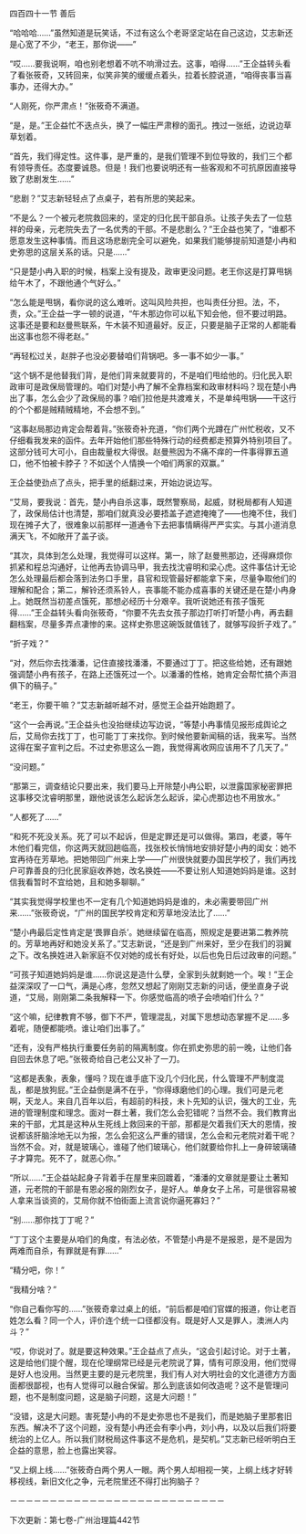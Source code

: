 

四百四十一节 善后

“哈哈哈……”虽然知道是玩笑话，不过有这么个老哥坚定站在自己这边，艾志新还是心宽了不少，“老王，那你说――”

“哎……要我说啊，咱也别老想着不吭不响滑过去。这事，咱得……”王企益转头看了看张筱奇，又转回来，似笑非笑的缓缓点着头，拉着长腔说道，“咱得丧事当喜事办，还得大办。”

“人刚死，你严肃点！”张筱奇不满道。

“是，是。”王企益忙不迭点头，换了一幅庄严肃穆的面孔。拽过一张纸，边说边草草划着。

“首先，我们得定性。这件事，是严重的，是我们管理不到位导致的，我们三个都有领导责任。态度要诚恳。但是！我们也要说明还有一些客观和不可抗原因直接导致了悲剧发生……”

“悲剧？”艾志新轻轻点了点桌子，若有所思的笑起来。

“不是么？一个被元老院救回来的，坚定的归化民干部自杀。让孩子失去了一位慈祥的母亲，元老院失去了一名优秀的干部。不是悲剧么？”王企益也笑了，“谁都不愿意发生这种事情。而且这场悲剧完全可以避免，如果我们能够提前知道楚小冉和史弥思的这层关系的话。只是……”

“只是楚小冉入职的时候，档案上没有提及，政审更没问题。老王你这是打算甩锅给午木了，不跟他通个气好么。”

“怎么能是甩锅，看你说的这么难听。这叫风险共担，也叫责任分担。法，不，责，众。”王企益一字一顿的说道，“午木那边你可以私下知会他，但不要过明路。这事还是要和赵曼熊联系，午木装不知道最好。反正，只要是脑子正常的人都能看出这事也怨不得老赵。”

“再轻松过关，赵胖子也没必要替咱们背锅吧。多一事不如少一事。”

“这个锅不是他替我们背，是他们背来就要背的，不是咱们甩给他的。归化民入职政审可是政保局管理的。咱们对楚小冉了解不全靠档案和政审材料吗？现在楚小冉出了事，怎么会少了政保局的事？咱们拉他是共渡难关，不是单纯甩锅――干这行的个个都是贼精贼精地，不会想不到。”

“这事赵局那边肯定会帮着背。”张筱奇补充道，“你们两个光蹲在广州忙税收，又不仔细看我发来的函件。去年开始他们那些特殊行动的经费都走预算外特别项目了。这部分钱可大可小，自由裁量权大得很。赵曼熊因为不痛不痒的一件事得罪五道口，他不怕被卡脖子？不如送个人情换一个咱们两家的双赢。”

王企益使劲点了点头，把手里的纸翻过来，开始边说边写。

“艾局，要我说：首先，楚小冉自杀这事，既然警察局，起威，财税局都有人知道了，政保局估计也清楚，那咱们就真没必要捂盖子遮遮掩掩了――也掩不住，我们现在摊子大了，很难象以前那样一道通令下去把事情瞒得严严实实。与其小道消息满天飞，不如敞开了盖子谈。

“其次，具体到怎么处理，我觉得可以这样。第一，除了赵曼熊那边，还得麻烦你抓紧和程总沟通好，让他再去协调马甲，我去找沈睿明和梁心虎。这件事估计无论怎么处理最后都会落到法务口手里，县官和现管最好都能拿下来，尽量争取他们的理解和配合；第二，解铃还须系铃人，丧事能不能办成喜事的关键还是在楚小冉身上。她既然当初差点饿死，那想必经历十分艰辛。我听说她还有孩子饿死得……”王企益转头看向张筱奇，“你要不先去女孩子那边打听打听楚小冉，再去翻翻档案，尽量多弄点凄惨的来。这样史弥思这碗饭就值钱了，就够写段折子戏了。”

“折子戏？”

“对，然后你去找潘潘，记住直接找潘潘，不要通过丁丁。把这些给她，还有跟她强调楚小冉有孩子，在路上还饿死过一个。以潘潘的性格，她肯定会帮忙搞个声泪俱下的稿子。”

“老王，你要干嘛？”艾志新越听越不对，感觉王企益开始跑题了。

“这个一会再说。”王企益头也没抬继续边写边说，“等楚小冉事情见报形成舆论之后，艾局你去找丁丁，也可能丁丁来找你。到时候他要新闻稿的话，我来写。当然这得在案子宣判之后。不过史弥思这么一跑，我觉得离收网应该用不了几天了。”

“没问题。”

“那第三，调查结论只要出来，我们要马上开除楚小冉公职，以泄露国家秘密罪把这事移交沈睿明那里，跟他说该怎么起诉怎么起诉，梁心虎那边也不用放水。”

“人都死了……”

“和死不死没关系。死了可以不起诉，但是定罪还是可以做得。第四，老婆，等午木他们看完信，你这两天就回趟临高，找张校长悄悄地安排好楚小冉的闺女：她不宜再待在芳草地。把她带回广州来上学――广州很快就要办国民学校了，我们再找户可靠善良的归化民家庭收养她，改名换姓――不要让别人知道她妈妈是谁。这封信我看暂时不宜给她，且和她多聊聊。”

“其实我觉得学校里也不一定有几个知道她妈妈是谁的，未必需要带回广州来……”张筱奇说，“广州的国民学校肯定和芳草地没法比了……”

“楚小冉最后定性肯定是‘畏罪自杀’。她继续留在临高，照规定是要进第二教养院的。芳草地再好和她没关系了。”艾志新说，“还是到广州来好，至少在我们的羽翼之下。改名换姓进入新家庭不仅对她的成长有好处，以后也免日后过政审的问题。”

“可孩子知道她妈妈是谁……你说这是造什么孽，全家到头就剩她一个。唉！”王企益深深叹了一口气，满是心疼，忽然又想起了刚刚艾志新的问话，便坐直身子说道，“艾局，刚刚第二条我解释一下。你感觉临高的喷子会喷咱们什么？”

“这个嘛，纪律教育不够，御下不严，管理混乱，对属下思想动态掌握不足……多着呢，随便都能喷。谁让咱们出事了。”

“还有，没有严格执行重要任务前的隔离制度。你在抓史弥思的前一晚，让他们各自回去休息了吧。”张筱奇给自己老公又补了一刀。

“这都是表象，表象，懂吗？现在谁手底下没几个归化民，什么管理不严制度混乱，都是放狗屁。”王企益倒是满不在乎，“你得琢磨他们的心理。我们可是元老啊，天龙人。来自几百年以后，有超前的科技，未卜先知的认识，强大的工业，先进的管理制度和理念。面对一群土著，我们怎么会犯错呢？当然不会。我们教育出来的干部，尤其是这种从生死线上救回来的干部，那都是欠着我们天大的恩情，按说都该肝脑涂地无以为报，怎么会犯这么严重的错误，怎么会和元老院对着干呢？当然不会。对，就是玻璃心，谁碰了他们玻璃心，他们就要给你扎上一身碎玻璃碴子才算完。死不了，就恶心你。”

“所以……”王企益站起身子背着手在屋里来回踱着，“潘潘的文章就是要让土著知道，元老院的干部是有恩必报的刚烈女子，是好人。单身女子上吊，可是很容易被人拿来当谈资的，艾局你就不怕街面上流言说你逼死寡妇？”

“别……那你找丁丁呢？”

“丁丁这个主要是从咱们的角度，有法必依，不管楚小冉是不是报恩，是不是因为两难而自杀，有罪就是有罪……”

“精分吧，你！”

“我精分啥？”

“你自己看你写的……”张筱奇拿过桌上的纸，“前后都是咱们官媒的报道，你让老百姓怎么看？同一个人，评价连个统一口径都没有。既是好人又是罪人，澳洲人内斗？”

“哎，你说对了。就是要这种效果。”王企益点了点头，“这会引起讨论。对于土著，这是给他们提个醒，现在伦理纲常已经是元老院说了算，情有可原没用，他们觉得是好人也没用。当然更主要的是元老院里，我们有人对大明社会的文化道德方方面面都很鄙视，也有人觉得可以融合保留。那么到底该如何改造呢？这不是管理问题，也不是制度问题，这是脑子问题，这是大问题！”

“没错，这是大问题。害死楚小冉的不是史弥思也不是我们，而是她脑子里那套旧东西。解决不了这个问题，没有楚小冉还会有李小冉，刘小冉，以及以后我们将要统治的上亿人。所以我们财税局这件事这不是危机，是契机。”艾志新已经听明白王企益的意思，脸上也露出笑容。

“又上纲上线……”张筱奇白两个男人一眼。两个男人却相视一笑，上纲上线才好转移视线，新旧文化之争，元老院里还不得打出狗脑子？

－－－－－－－－－－－－－－－－－－－－－－－－－－－

下次更新：第七卷-广州治理篇442节

